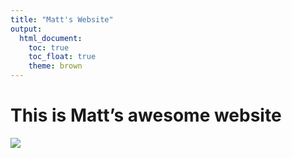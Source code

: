 ```yaml
---
title: "Matt's Website"
output: 
  html_document:
    toc: true
    toc_float: true
    theme: brown
---
```


# This is Matt's awesome website

![](https://media-exp1.licdn.com/dms/image/C4D03AQEvOkqhnLF9tA/profile-displayphoto-shrink_800_800/0/1524590976889?e=2147483647&v=beta&t=Hd8CXvdukvoNOBttv1FedM3-Lw7m1HYjjZE08h5ZveI)
